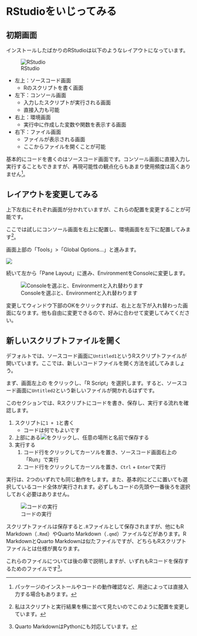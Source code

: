 # RStudioをいじってみる

## 初期画面

インストールしたばかりのRStudioは以下のようなレイアウトになっています。

![RStudio](figures/try_rstudio/rstudio.png)

-   左上：ソースコード画面
    -   Rのスクリプトを書く画面
-   左下：コンソール画面
    -   入力したスクリプトが実行される画面
    -   直接入力も可能
-   右上：環境画面
    -   実行中に作成した変数や関数を表示する画面
-   右下：ファイル画面
    -   ファイルが表示される画面
    -   ここからファイルを開くことが可能

基本的にコードを書くのはソースコード画面です。コンソール画面に直接入力し実行することもできますが、再現可能性の観点化らもあまり使用頻度は高くありません[^try_rstudio-1]。

[^try_rstudio-1]: パッケージのインストールやコードの動作確認など、用途によっては直接入力する場合もあります。

## レイアウトを変更してみる

上下左右にそれぞれ画面が分かれていますが、これらの配置を変更することが可能です。

ここでは試しにコンソール画面を右上に配置し、環境画面を左下に配置してみます[^try_rstudio-2]。

[^try_rstudio-2]: 私はスクリプトと実行結果を横に並べて見たいのでこのように配置を変更しています。

画面上部の「Tools」\>「Global Options...」と進みます。

![](figures/try_rstudio/global_options.png)

続いて左から「Pane Layout」に進み、EnvironmentをConsoleに変更します。

![Consoleを選ぶと、Environmentと入れ替わります](figures/try_rstudio/pane_layout.png)

変更してウィンドウ下部のOKをクリックすれば、右上と左下が入れ替わった画面になります。他も自由に変更できるので、好みに合わせて変更してみてください。

## 新しいスクリプトファイルを開く

デフォルトでは、ソースコード画面に`Untitled1`というRスクリプトファイルが開いています。ここでは、新しいコードファイルを開く方法を試してみましょう。

まず、画面左上の をクリックし、「R Script」を選択します。すると、ソースコード画面に`Untitled2`という新しいファイルが開かれるはずです。

このセクションでは、Rスクリプトにコードを書き、保存し、実行する流れを確認します。

1.  スクリプトに`1 + 1`と書く
    -   コードは何でもよいです
2.  上部にある![](figures/try_rstudio/save.png)をクリックし、任意の場所と名前で保存する
3.  実行する
    1.  コード行をクリックしてカーソルを置き、ソースコード画面右上の「Run」で実行
    2.  コード行をクリックしてカーソルを置き、`Ctrl` + `Enter`で実行

実行は、2つのいずれでも同じ動作をします。また、基本的にどこに置いても選択しているコード全体が実行されます。必ずしもコードの先頭や一番後ろを選択しておく必要はありません。

![コードの実行](figures/try_rstudio/run_code.gif)

スクリプトファイルは保存すると`.R`ファイルとして保存されますが、他にもR Markdown（`.Rmd`）やQuarto Markdown（`.qmd`）ファイルなどがあります。R MarkdownとQuarto Markdownは似たファイルですが、どちらもRスクリプトファイルとは仕様が異なります。

これらのファイルについては後の章で説明しますが、いずれもRコードを保存するためのファイルです[^try_rstudio-3]。

[^try_rstudio-3]: Quarto MarkdownはPythonにも対応しています。
